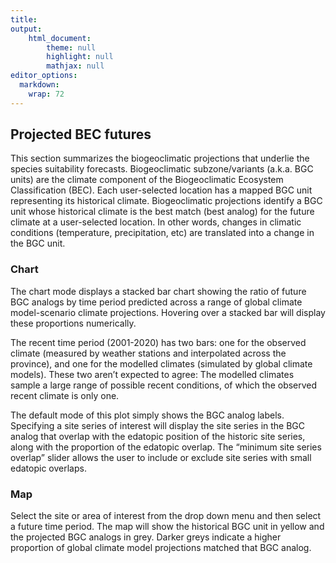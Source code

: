 ```yaml
---
title: 
output: 
    html_document:
        theme: null
        highlight: null
        mathjax: null
editor_options: 
  markdown: 
    wrap: 72
---
```


## Projected BEC futures

This section summarizes the biogeoclimatic projections that underlie the species suitability forecasts. Biogeoclimatic subzone/variants (a.k.a. BGC units) are the climate component of the Biogeoclimatic Ecosystem Classification (BEC). Each user-selected location has a mapped BGC unit representing its historical climate. Biogeoclimatic projections identify a BGC unit whose historical climate is the best match (best analog) for the future climate at a user-selected location. In other words, changes in climatic conditions (temperature, precipitation, etc) are translated into a change in the BGC unit.

### Chart

The chart mode displays a stacked bar chart showing the ratio of future BGC analogs by time period predicted across a range of global climate model-scenario climate projections. Hovering over a stacked bar will display these proportions numerically.

The recent time period (2001-2020) has two bars: one for the observed climate (measured by weather stations and interpolated across the province), and one for the modelled climates (simulated by global climate models). These two aren't expected to agree: The modelled climates sample a large range of possible recent conditions, of which the observed recent climate is only one.

The default mode of this plot simply shows the BGC analog labels. Specifying a site series of interest will display the site series in the BGC analog that overlap with the edatopic position of the historic site series, along with the proportion of the edatopic overlap. The "minimum site series overlap" slider allows the user to include or exclude site series with small edatopic overlaps.

### Map

Select the site or area of interest from the drop down menu and then select a future time period. The map will show the historical BGC unit in yellow and the projected BGC analogs in grey. Darker greys indicate a higher proportion of global climate model projections matched that BGC analog.
